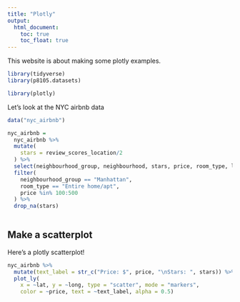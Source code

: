 ```yaml
---
title: "Plotly"
output: 
  html_document:
    toc: true
    toc_float: true
---
```


This website is about making some plotly examples.



```r
library(tidyverse)
library(p8105.datasets)

library(plotly)
```

Let's look at the NYC airbnb data

```r
data("nyc_airbnb")

nyc_airbnb =
  nyc_airbnb %>% 
  mutate(
    stars = review_scores_location/2
  ) %>% 
  select(neighbourhood_group, neighbourhood, stars, price, room_type, lat, long) %>% 
  filter(
    neighbourhood_group == "Manhattan",
    room_type == "Entire home/apt",
    price %in% 100:500
  ) %>% 
  drop_na(stars)
  
```

## Make a scatterplot

Here's a plotly scatterplot!

```r
nyc_airbnb %>%
  mutate(text_label = str_c("Price: $", price, "\nStars: ", stars)) %>% 
  plot_ly(
    x = ~lat, y = ~long, type = "scatter", mode = "markers",
    color = ~price, text = ~text_label, alpha = 0.5)
```

